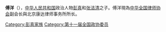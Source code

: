{{unreferenced|time=2015-05-29T00:25:35+00:00}}
{{expand|time=2015-05-29T00:24:59+00:00}}
'''傅洋'''（{{bd|1942年||catIdx=F}}），[[中华人民共和国|中华人民共和国]]政治人物[[彭真|彭真]]和[[张洁清|张洁清]]之子。傅洋現為[[中华全国律师协会|中华全国律师协会]]副会长與北京康达律师事务所所长。

{{彭真家系}}
{{先辈曾任党和国家领导人的中华人民共和国高级干部|2}}

{{DEFAULTSORT:F傅}}
[[Category:彭真家族|Category:彭真家族]]
[[Category:第十一届全国政协委员|Category:第十一届全国政协委员]]